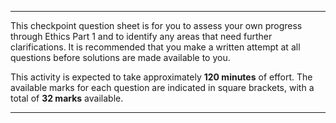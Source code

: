 ____

This checkpoint question sheet is for you to assess your own progress through Ethics Part 1 and to identify any areas that need further clarifications. It is recommended that you make a written attempt at all questions before solutions are made available to you.

This activity is expected to take approximately **120 minutes** of effort. The available marks for each question are indicated in square brackets, with a total of **32 marks** available.

____

<!-- 
## Toy Shop Anonymity [6]

1. A toy shop is trying to compare spending in two different locations and collects the spending information on its customers.

a. What is the maximum value of $k$ for which the purchase values are $k$-anonymised in Table 1(a)? Give a short justification for your answer. [2]

```r
#| echo: false
#| layout-ncol: 3
#| tbl-cap: Toy shop anonymity tables
#| tbl-subcap: true
table_1 <- tibble::tribble(
  ~town,  ~spend,
  "A",     29.99,
  "A",     17.11,
  "A",     33.51,
  "A",     00.10,
  "A",     10.00,
  "A",     07.45,
  "A",     21.99,
  "A",     32.50,
  "A",     20.00,
  "B",     45.99,
  "B",     22.11,
  "B",     04.99,
  "B",     00.25
)

table_2 <- tibble::tribble(
  ~age, ~town, ~spend,
  12,   "A",    29.99,
  11,   "A",    17.11,
  10,   "A",    33.51,
  11,   "A",    00.10,
  12,   "A",    10.00,
  10,   "A",    07.45,
  10,   "A",    21.99,
  12,   "A",    32.50,
  11,   "A",    20.00,
  11,   "B",    45.99,
  11,   "B",    22.11,
  11,   "B",    04.99,
  11,   "B",    00.25
)

table_3 <- tibble::tribble(
~gender, ~age, ~town, ~spend,
 "F",     12,   "A",   29.99,
 "F",     11,   "A",   17.11,
 "F",     10,   "A",   33.51,
 "F",     11,   "A",   00.10,
 "F",     12,   "A",   10.00,
 "M",     10,   "A",   07.45,
 "M",     10,   "A",   21.99,
 "F",     12,   "A",   32.50,
 "F",     11,   "A",   20.00,
 "M",     11,   "B",   45.99,
 "M",     11,   "B",   22.11,
 "F",     11,   "B",   04.99,
 "F",     11,   "B",   00.25
)

knitr::kable(table_1)
knitr::kable(table_2)
knitr::kable(table_3)
```

::::: {.content-visible when-profile="solutions"}
::: {.callout-tip title="Solution 1(a)"}
**Note:** For each sub-question, one mark for is for correct answer and one mark is for correct justification.

There are 9 children from town A and only 4 children from town B, therefore Table 1(a) is at most 4-anonymous.
:::
:::::

b) The shop owner wants to account for the age of her customers in her comparison. What is the maximum value of $k$ for which the purchase values are $k$-anonymised in the augmented Table 1(b)? Give a short justification for your answer. [2]

::::: {.content-visible when-profile="solutions"}
::: {.callout-tip title="Solution 1(b)"}
The equivalence classes in town A are all the same size $|\{12 \& A\}| = |\{11 \& A\}| = |\{10 \& A\}| = 3$, and there is only a single equivalence class in town B $|\{11 \& B\}| = 4$. The smallest equivalence class is of size 3 and so Table 1(b) is at most 3-anonymous.
:::
:::::

c) She also suspects that there may be a gender gap in pocket money. When gender is included, what is the maximum value of $k$ for which the purchase values are $k$-anonymised in the augmented Table 1(c)? Give a short justification for your answer. [2]

::::: {.content-visible when-profile="solutions"}
::: {.callout-tip title="Solution 1(c)"}
Table 1(c) is at most 1-anonymous since the gender-age-town combination for the child represented by the third row is unmatched by any other child in this dataset. 
:::
:::::

## Estimating prevalence of study drug use [16]

A survey is designed to estimate the proportion, $p$, of students engaging in the use of performance enhancing drugs during exam season. To protect individual respondents a randomised response survey design is used, where each student is asked to answer the question "Have you taken performance enhancing drugs during this exam season? (Yes/No)"

A random number generator is used to decide whether each student responds to the question directly or gives a random response. With probability $q$ the student answers directly. If the student answers randomly then they reply "Yes" with probability $q$ and "No" with probability $1-q$.

a) Let $Y$ be the event of responding "Yes", $D$ be the event of having taken performance enhancing drugs and $R$ be the event of responding randomly. Draw a probability tree to describe this randomised response survey. [3]

::::: {.content-visible when-profile="solutions"}
::: {.callout-tip title="Solution 2(a)"}
```r
#| echo: false
#| fig-align: center
#| fig-cap: "Probability tree for estimating prevalence of study drug use by a randomised response survey."
#| fig-alt: ""
#| out-width: 80%
knitr::include_graphics("figures/probability_tree_2_a.png")
```

- Correct tree structure (may have Drug use and Random response in either order) [1]
- Correct probabilities [1]
- Presentation and labelling / description of "layers" [1].
:::
:::::

b) What is the probability that a respondent replies "Yes" in this survey? [3]

::::: {.content-visible when-profile="solutions"}
::: {.callout-tip title="Solution 2(b)"}
By the law of total probability:

\begin{align*}
\Pr(Y) =  &\Pr(Y | D \cap R^C) \Pr(D \cap R^C) + \\
          &\Pr(Y | D \cap R) \Pr(D \cap R) +  \\
	        &\Pr(Y | D^C \cap R^C) \Pr(D^C \cap R^C) + \\ 
	        &\Pr(Y | D^C \cap R) \Pr(D^C \cap R).
\end{align*}

Since response randomisation is independent of whether the student has taken drugs we have that 

\begin{align*}
\Pr(Y) =  &\Pr(Y | D \cap R^C) \Pr(D) \Pr(R^C) + \\
          &\Pr(Y | D \cap R) \Pr(D) \Pr(R) +  \\
          &\Pr(Y | D^C \cap R^C) \Pr(D^C) \Pr(R^C) + \\
          &\Pr(Y | D^C \cap R) \Pr(D^C) \Pr(R).
\end{align*}

Substituting the given probabilities:

\begin{align*}
\Pr(Y) &= 1pq + q p (1 - q) + 0(1-p)q + q(1-p)(1-q) \\
       &= pq + p(1-q)q + (1-p)(1-q)q \\
       & = q( p + 1 - q ).
\end{align*}

- correct answer [1]
- correct working [1]
- description / justification of steps [1].
:::
::::

c) Janine replied "Yes" in the survey. What is the probability that she had not taken performance enhancing drugs? [2] 

:::: {.content-visible when-profile="solutions"}
::: {.callout-tip title="Solution 2(c)"}
Applying Bayes' rule and the law of total probability we may find the probability of not taking drugs, given a response of "Yes":

\begin{align*}
    \Pr(D^C | Y) &= \frac{\Pr(D^C \cap Y)}{\Pr(Y)} \\[1.5em]
                 &= \frac{(1-p)(1-q)q}{pq + p(1-q)q + (1-p)(1-q)q} \\[1.5em]
                 &= \frac{(1-p)(1-q)}{p + p(1-q) + (1-p)(1-q)} \\[1.5em]
                 &= \frac{(1-p)(1-q)}{p + 1 - q}.
\end{align*}

- Working [1]
- Answer [1]
:::
::::

d) By equating the sample and population proportions of respondents answering "Yes:, derive the method of moments estimator $\hat P$ for $p$ based on $n$ responses to this survey design. In your derivation, denote the survey responses $Y_1, Y_2, \ldots, Y_n$ where $Y_i = 1$ if the student answered "Yes" and $Y_i = 0$ if the student answered "No". Let the mean of these responses be $\bar Y$. [2]

:::: {.content-visible when-profile="solutions"}
::: {.callout-tip title="Solution 2(d)"}
We previously showed that $\Pr(Y) = q (p + 1 - q)$. Rearranging this expression for $p$ we find that: 

$$ p = \frac{\Pr(Y)}{q} - 1 + q.$$ 

Replacing $\Pr(Y)$ by its method of moments estimator $\bar Y$, we obtain a method of moments estimator for $p$:

$$ \hat P = \frac{\bar Y}{q} - 1 + q.$$

- Correct and justified working [1]
- Correct answer [1] 

:::
::::

e) Explain why values of  0 and 1 for $q$ would not be suitable in this survey design. [2] 

:::: {.content-visible when-profile="solutions"}
::: {.callout-tip title="Solution 2(e)"}
Firstly, setting $q = 1$ would not be suitable because then all students would answer honestly, defeating the aim of providing responding students with plausible deniability. [1] (1 mark for valid reasoning)

Secondly, setting $q = 0$ would cause at least two issues:  the first of these is that all students would respond randomly (which is actually a deterministic "No", since $q=0$) and we would gain no useful information about the proportion of students taking study drugs. Secondly, the estimator $\hat P$ is not well defined when $q = 0$. [1] (1 mark for one or more valid reasons)
:::
::::

f)  For which values of $q$ does the method of moments estimate $\hat p$ yield a valid probability? Why is it challenging to select $q$ to satisfy this condition? [2] 

:::: {.content-visible when-profile="solutions"}
::: {.callout-tip title="Solution 2(f)"}
To ensure the estimate $\hat p$ is a valid probability it must be in the range [0,1]. To ensure that this is the case we must select $q$ such that $0 \leq \frac{\bar y}{q} - 1 + q \leq 1$.

Enforcing this constraint is non-trivial because the value for $q$ is selected before the survey is taken, and so $\hat y$ is unknown.  (This is further complicated by the fact that the distribution of $\hat Y$ depends  on both the unknown, true proportion $p$ and the value that will be chosen for $q$.)

(1 mark for condition, 1 mark for valid reasoning)

:::
::::

g) Of the 150 students surveyed using the randomised response survey design using $q = 0.4$, 99 students responded "No". Calculate a point estimate for the proportion of students who have taken performance enhancing drugs this exam season. [2]


:::: {.content-visible when-profile="solutions"}
::: {.callout-tip title="Solution 2(g)"}

Using this survey data $\hat{\text{Pr}}(Y) = 1 - \frac{99}{150} = \frac{51}{50}$ and



$$\hat p = \frac{51}{150 \times \frac{4}{10}} - 1 + \frac{4}{10} = \frac{51}{60} - \frac{36}{60} = \frac{1}{4} .$$

Therefore, based on this survey, our best estimate for the proportion of students using performance enhancing drugs is $25\%$. 

- Correct working and justification [1]
- Correct answer, given in context [1]

:::
::::


## Ethical AI in Social Media [10]

A social media company collects information about its users and their browsing history. The company use this information to construct and deploy an automated system that suggests future content and advertisements to each user based on their characteristics and previous activity.  

In this context, briefly explain each of the five principles of ethical AI as given in "A unified framework of five principles for AI in society" (Floridi and Cowls 2019)  and give an example of what each could mean in practical terms. [10] 

:::: {.content-visible when-profile="solutions"}
::: {.callout-tip title="Solution 2(g)"}

1. **Beneficence:** Promoting Well-Being, Preserving Dignity, and Sustaining the Planet. 
  - *Principle:* The use of the recommender system should benefit the user, society or the environment in some way.
  - *Example context:* Recommended content might be more relevant to that user than generic recommendations, the system may also raise awareness of, for example,  social or environmental issues.
  
2. **Non-maleficence:** Privacy, Security and ‘Capability Caution’.
  - *Principle:* The use of the recommender system should not cause harm to individual users, society or the environment.
  - *Example context:* The recommender system should not produce echo-chambers, where users are not exposed to opinions and beliefs that contradict their own, thereby leading to a more polarised society.

3. **Autonomy:** The Power to Decide (to Decide).
  - *Principle:* The use of the recommender system should not impair the freedom of human beings to set their own standards and norms.
  - *Example context:* Humans, whether staff members of the social media company or users, should be able to intervene and over-ride the recommendations made by e.g. turning off all tailored content or `muting' topics such as maternity content.

4. **Justice:** Promoting Prosperity, Preserving Solidarity, Avoiding Unfairness. 
  - *Principle:* The use of the recommender system should seek to eliminate existing injustice and discrimination and to provide equitable access to the benefits of the system.
  - *Example context:* The recommendations made should be equitable across all members of society, this could fail if skin-tone biases or Eurocentric beauty standards are exacerbated by the recommendations made by the system.

5. **Explicability:** Explaining how a model works and individual predictions.
  - *Principle:* Users who are not experts in recommender systems should be able to understand why they are being shown certain content.
  - *Example context:* Personalised content might be displayed with a message such as `users who follow X also follow Y', or 'because you liked Z ...'.

:::
::::

-->
